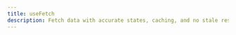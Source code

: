 ---
title: useFetch
description: Fetch data with accurate states, caching, and no stale responses using useFetch.
---


